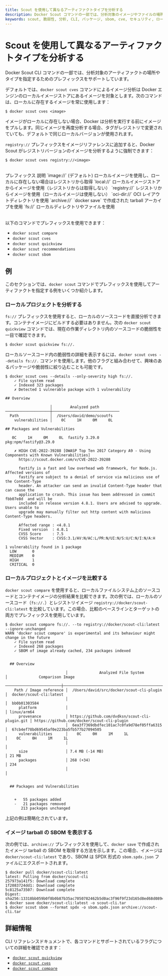 ```yaml
---
title: Scout を使用して異なるアーティファクトタイプを分析する
description: Docker Scout コマンドの一部では、分析対象のイメージやファイルの場所を指定するためのプレフィックスがサポートされています。 
keywords: scout, 脆弱性, 分析, CLI, パッケージ, sbom, cve, セキュリティ, ローカル, ソース, コード, サプライチェーン
---
```



# Scout を使用して異なるアーティファクトタイプを分析する

Docker Scout CLI コマンドの一部では、分析対象のアーティファクトの場所やタイプを指定するためのプレフィックスをサポートしています。

デフォルトでは、`docker scout cves` コマンドによるイメージ分析は Docker エンジンのローカルイメージストアにあるイメージを対象とします。次のコマンドは、ローカルに存在するイメージを常に使用します：

```console
$ docker scout cves <image>
```

イメージがローカルに存在しない場合、Docker は分析を実行する前にイメージをプルします。同じイメージを再度分析する場合、タグがレジストリで変更されていても、デフォルトで同じローカルバージョンが使用されます。

`registry://` プレフィックスをイメージリファレンスに追加すると、Docker Scout がレジストリバージョンのイメージを分析するように強制できます：

```console
$ docker scout cves registry://<image>
```

<br />

<Table>
  <thead>
    <Table.Tr>
      <Table.Th>プレフィックス</Table.Th>
      <Table.Th>説明</Table.Th>
    </Table.Tr>
  </thead>
  <tbody>
    <Table.Tr>
      <Table.Td>`image://` (デフォルト)</Table.Td>
      <Table.Td>ローカルイメージを使用し、ローカルに存在しない場合はレジストリから取得</Table.Td>
    </Table.Tr>
    <Table.Tr>
      <Table.Td>`local://`</Table.Td>
      <Table.Td>ローカルイメージストアからイメージを使用（レジストリからは取得しない）</Table.Td>
    </Table.Tr>
    <Table.Tr>
      <Table.Td>`registry://`</Table.Td>
      <Table.Td>レジストリからイメージを使用（ローカルイメージは使用しない）</Table.Td>
    </Table.Tr>
    <Table.Tr>
      <Table.Td>`oci-dir://`</Table.Td>
      <Table.Td>OCI レイアウトディレクトリを使用</Table.Td>
    </Table.Tr>
    <Table.Tr>
      <Table.Td>`archive://`</Table.Td>
      <Table.Td>`docker save` で作成された tarball アーカイブを使用</Table.Td>
    </Table.Tr>
    <Table.Tr>
      <Table.Td>`fs://`</Table.Td>
      <Table.Td>ローカルディレクトリやファイルを使用</Table.Td>
    </Table.Tr>
  </tbody>
</Table>

以下のコマンドでプレフィックスを使用できます：

- `docker scout compare`
- `docker scout cves`
- `docker scout quickview`
- `docker scout recommendations`
- `docker scout sbom`

## 例

このセクションでは、`docker scout` コマンドでプレフィックスを使用してアーティファクトを指定する例をいくつか紹介します。

### ローカルプロジェクトを分析する

`fs://` プレフィックスを使用すると、ローカルのソースコードを直接分析できます。コンテナイメージにビルドする必要はありません。次の `docker scout quickview` コマンドでは、現在の作業ディレクトリ内のソースコードの脆弱性を一目で確認できます。

```console
$ docker scout quickview fs://.
```

ローカルソースコード内の脆弱性の詳細を表示するには、`docker scout cves --details fs://.` コマンドを使用します。他のフラグと組み合わせて、興味のあるパッケージや脆弱性に絞り込むことも可能です。

```console
$ docker scout cves --details --only-severity high fs://.
    ✓ File system read
    ✓ Indexed 323 packages
    ✗ Detected 1 vulnerable package with 1 vulnerability

​## Overview

                    │        Analyzed path
────────────────────┼──────────────────────────────
  Path              │  /Users/david/demo/scoutfs
    vulnerabilities │    0C     1H     0M     0L

​## Packages and Vulnerabilities

   0C     1H     0M     0L  fastify 3.29.0
pkg:npm/fastify@3.29.0

    ✗ HIGH CVE-2022-39288 [OWASP Top Ten 2017 Category A9 - Using Components with Known Vulnerabilities]
      https://scout.docker.com/v/CVE-2022-39288

      fastify is a fast and low overhead web framework, for Node.js. Affected versions of
      fastify are subject to a denial of service via malicious use of the Content-Type
      header. An attacker can send an invalid Content-Type header that can cause the
      application to crash. This issue has been addressed in commit  fbb07e8d  and will be
      included in release version 4.8.1. Users are advised to upgrade. Users unable to
      upgrade may manually filter out http content with malicious Content-Type headers.

      Affected range : <4.8.1
      Fixed version  : 4.8.1
      CVSS Score     : 7.5
      CVSS Vector    : CVSS:3.1/AV:N/AC:L/PR:N/UI:N/S:U/C:N/I:N/A:H

1 vulnerability found in 1 package
  LOW       0
  MEDIUM    0
  HIGH      1
  CRITICAL  0
```

### ローカルプロジェクトとイメージを比較する

`docker scout compare` を使用すると、ローカルファイルシステム上のソースコードとコンテナイメージの分析結果を比較できます。次の例では、ローカルのソースコード（`fs://.`）とレジストリイメージ `registry://docker/scout-cli:latest` を比較しています。この場合、比較のベースラインとターゲットの両方でプレフィックスを使用しています。

```console
$ docker scout compare fs://. --to registry://docker/scout-cli:latest --ignore-unchanged
WARN 'docker scout compare' is experimental and its behaviour might change in the future
    ✓ File system read
    ✓ Indexed 268 packages
    ✓ SBOM of image already cached, 234 packages indexed


  ## Overview

                           │              Analyzed File System              │              Comparison Image
  ─────────────────────────┼────────────────────────────────────────────────┼─────────────────────────────────────────────
    Path / Image reference │  /Users/david/src/docker/scout-cli-plugin      │  docker/scout-cli:latest
                           │                                                │  bb0b01303584
      platform             │                                                │ linux/arm64
      provenance           │ https://github.com/dvdksn/scout-cli-plugin.git │ https://github.com/docker/scout-cli-plugin
                           │  6ea3f7369dbdfec101ac7c0fa9d78ef05ffa6315      │  67cb4ef78bd69545af0e223ba5fb577b27094505
      vulnerabilities      │    0C     0H     1M     1L                     │    0C     0H     1M     1L
                           │                                                │
      size                 │ 7.4 MB (-14 MB)                                │ 21 MB
      packages             │ 268 (+34)                                      │ 234
                           │                                                │


  ## Packages and Vulnerabilities


    +   55 packages added
    -   21 packages removed
       213 packages unchanged
```

上記の例は簡略化されています。

### イメージ tarball の SBOM を表示する

次の例では、`archive://` プレフィックスを使用して、`docker save` で作成されたイメージ tarball の SBOM を取得する方法を示します。この場合、イメージは `docker/scout-cli:latest` であり、SBOM は SPDX 形式の `sbom.spdx.json` ファイルにエクスポートされます。

```console
$ docker pull docker/scout-cli:latest
latest: Pulling from docker/scout-cli
257973a141f5: Download complete 
1f2083724dd1: Download complete 
5c8125a73507: Download complete 
Digest: sha256:13318bb059b0f8b0b87b35ac7050782462b5d0ac3f96f9f23d165d8ed68d0894
$ docker save docker/scout-cli:latest -o scout-cli.tar
$ docker scout sbom --format spdx -o sbom.spdx.json archive://scout-cli.tar
```

## 詳細情報

CLI リファレンスドキュメントで、各コマンドとサポートされているフラグについての詳細を確認できます：

- [`docker scout quickview`](https://docs.docker.com/reference/cli/docker/scout/quickview/)
- [`docker scout cves`](https://docs.docker.com/reference/cli/docker/scout/cves/)
- [`docker scout compare`](https://docs.docker.com/reference/cli/docker/scout/compare/)
